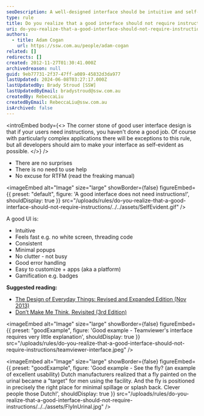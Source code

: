 ```yaml
---
seoDescription: A well-designed interface should be intuitive and self-explanent, eliminating the need for instructions.
type: rule
title: Do you realize that a good interface should not require instructions?
uri: do-you-realize-that-a-good-interface-should-not-require-instructions
authors:
  - title: Adam Cogan
    url: https://ssw.com.au/people/adam-cogan
related: []
redirects: []
created: 2012-11-27T01:30:41.000Z
archivedreason: null
guid: 9eb77731-2f37-47ff-a089-45832d3da977
lastUpdated: 2024-06-08T03:27:17.000Z
lastUpdatedBy: Brady Stroud [SSW]
lastUpdatedByEmail: bradystroud@ssw.com.au
createdBy: RebeccaLiu
createdByEmail: RebeccaLiu@ssw.com.au
isArchived: false
---
```


<introEmbed
  body={<>
The corner stone of good user interface design is that if your users need instructions, you haven't done a good job. Of course with particularly complex applications there will be exceptions to this rule, but all developers should aim to make your interface as self-evident as possible.
  </>}
/>
- There are no surprises
- There is no need to use help
- No excuse for RTFM (read the freaking manual)


<imageEmbed
  alt="Image"
  size="large"
  showBorder={false}
  figureEmbed={{
    preset: "default",
    figure: 'A good interface does not need instructions!',
    shouldDisplay: true
  }}
  src="/uploads/rules/do-you-realize-that-a-good-interface-should-not-require-instructions/../../assets/SelfEvident.gif"
/>

A good UI is:

- Intuitive
- Feels fast e.g. no white screen, threading code
- Consistent
- Minimal popups
- No clutter - not busy
- Good error handling
- Easy to customize + apps (aka a platform)
- Gamification e.g. badges

**Suggested reading:**

- [The Design of Everyday Things: Revised and Expanded Edition (Nov 2013)](https://www.amazon.com/Design-Everyday-Things-Revised-Expanded/dp/0465050654)
- [Don’t Make Me Think, Revisited (3rd Edition)](https://www.amazon.com/Dont-Make-Think-Revisited-Usability/dp/0321965515)

<imageEmbed
  alt="Image"
  size="large"
  showBorder={false}
  figureEmbed={{
    preset: "goodExample",
    figure: 'Good example - Teamviewer\'s interface requires very little explanation',
    shouldDisplay: true
  }}
  src="/uploads/rules/do-you-realize-that-a-good-interface-should-not-require-instructions/teamviewer-interface.jpeg"
/>

<imageEmbed
  alt="Image"
  size="large"
  showBorder={false}
  figureEmbed={{
    preset: "goodExample",
    figure: 'Good example - See the fly? (an example of excellent usability) Dutch manufacturers realized that a fly painted on the urinal became a "target" for men using the facility. And the fly is positioned in precisely the right place for minimal spillage or splash back. Clever people those Dutch!',
    shouldDisplay: true
  }}
  src="/uploads/rules/do-you-realize-that-a-good-interface-should-not-require-instructions/../../assets/FlyInUrinal.jpg"
/>
